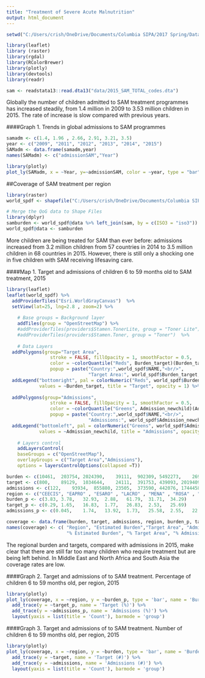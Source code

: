 ```yaml
---
title: "Treatment of Severe Acute Malnutrition"
output: html_document
---
```


```r
setwd("C:/Users/crish/OneDrive/Documents/Columbia SIPA/2017 Spring/Data Visualization/Final Project/")

library(leaflet)
library (raster)
library(rgdal)
library(RColorBrewer)
library(plotly)
library(devtools)
library(readr)

sam <- readstata13::read.dta13("data/2015_SAM_TOTAL_codes.dta")
```


Globally the number of children admitted to SAM treatment programmes has increased steadily, from 1.4 million in 2009 to 3.53 million children in 2015. The rate of increase is slow compared with previous years.

####Graph 1. Trends in global admissions to SAM programmes
```r
samadm <- c(1.4, 1.96 , 2.66, 2.91, 3.21, 3.5)
year <- c("2009", "2011", "2012", "2013", "2014", "2015")
SAMadm <- data.frame(samadm,year)
names(SAMadm) <- c("admissionSAM","Year")
```

```r
library(plotly)
plot_ly(SAMadm, x = ~Year, y=~admissionSAM, color = ~year, type = "bar", opacity=0.8)

```

##Coverage of SAM treatment per region

```r
library(raster)
world_spdf <- shapefile("C:/Users/crish/OneDrive/Documents/Columbia SIPA/2017 Spring/Data Visualization/Final Project/data/world_map/TM_WORLD_BORDERS_SIMPL-0.3.shp")

# Merge the QoG data to Shape Files
library(dplyr)
samburden <- world_spdf@data %>% left_join(sam, by = c(ISO3 = "iso3"))
world_spdf@data <- samburden

```

More children are being treated for SAM than ever before: admissions increased from 3.2 million children from 57 countries in 2014 to 3.5 million children in 68 countries in 2015. However, there is still only a shocking one in five children with SAM receiving lifesaving care. 




####Map 1. Target and admissions of children 6 to 59 months old to SAM treatment, 2015

```r

library(leaflet)
leaflet(world_spdf) %>% 
  addProviderTiles("Esri.WorldGrayCanvas")  %>% 
  setView(lat=25, lng=2.8 , zoom=2) %>%
  
    # Base groups = Background layer
    addTiles(group = "OpenStreetMap") %>%
    #addProviderTiles(providers$Stamen.TonerLite, group = "Toner Lite") %>%
    #addProviderTiles(providers$Stamen.Toner, group = "Toner")  %>%
    
    # Data Layers
  addPolygons(group="Target Area",
                stroke = FALSE, fillOpacity = 1, smoothFactor = 0.5, 
                color = ~colorQuantile("Reds", Burden_target)(Burden_target),
                popup = paste("Country:",world_spdf$NAME,"<br/>",
                              "Target Area:", world_spdf$Burden_target,"<br/>")) %>%
  addLegend("bottomright", pal = colorNumeric("Reds", world_spdf$Burden_target), 
            values = ~Burden_target, title = "Target", opacity = 1) %>%
  
  addPolygons(group="Admissions",
                stroke = FALSE, fillOpacity = 1, smoothFactor = 0.5, 
                color = ~colorQuantile("Greens", Admission_newchild)(Admission_newchild),
                popup = paste("Country:",world_spdf$NAME,"<br/>",
                              "Admissions:", world_spdf$Admission_newchild,"<br/>")) %>%
  addLegend("bottomleft", pal = colorNumeric("Greens", world_spdf$Admission_newchild), 
            values = ~Admission_newchild, title = "Admissions", opacity = 1)%>%
  
    # Layers control
    addLayersControl(
    baseGroups = c("OpenStreetMap"),
    overlayGroups = c("Target Area","Admissions"),
    options = layersControlOptions(collapsed =T))

```


```r

burden <- c(10461,	203754,	2024390,	39111,	902309,	5492273,	2695617)
target <- c(800,	89129,	1034644,	24111,	391753,	439093,	2019409)
admissions <- c(122,	93934,	855880,	23505,	373590,	442076,	1744458)
region <- c("CEECIS", "EAPRO" , "ESARO" , "LACRO" , "MENA" , "ROSA" , "WCARO")
burden_p <-	c(3.83,	3.78,	32.93,	2.88,	61.79,	31.71,	34.29)
target_p <-	c(0.29,	1.65,	16.83,	1.77,	26.83,	2.53,	25.69)
admissions_p <-	c(0.045,	1.74,	13.92,	1.73,	25.58,	2.55,	22.19)

coverage <- data.frame(burden, target, admissions, region, burden_p, target_p, admissions_p)
names(coverage) <- c( "Region", "Estimated Burden","Target Area", "Admissions", 
                      "% Estimated Burden", "% Target Area", "% Admissions")

```

The regional burden and targets, compared with admissions in 2015, make clear that there are still far too many children who require treatment but are being left behind. In Middle East and North Africa and South Asia the coverage rates are low.

####Graph 2. Target and admissions of to SAM treatment. Percentage of children 6 to 59 months old, per region, 2015 
```r
library(plotly)
plot_ly(coverage, x = ~region, y = ~burden_p, type = 'bar', name = 'Burden (%)') %>%
  add_trace(y = ~target_p, name = 'Target (%)') %>%
  add_trace(y = ~admissions_p, name = 'Admissions (%)') %>%
  layout(yaxis = list(title = 'Count'), barmode = 'group')

```


####Graph 3. Target and admissions of to SAM treatment. Number of children 6 to 59 months old, per region, 2015 

```r
library(plotly)
plot_ly(coverage, x = ~region, y = ~burden, type = 'bar', name = 'Burden (#)') %>%
  add_trace(y = ~target, name = 'Target (#)') %>%
  add_trace(y = ~admissions, name = 'Admissions (#)') %>%
  layout(yaxis = list(title = 'Count'), barmode = 'group')
```


